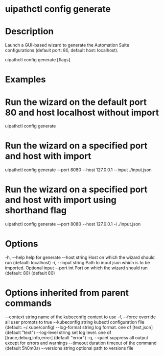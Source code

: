 ﻿# uipathctl config generate

# Description

Launch a GUI-based wizard to generate the Automation Suite configurations (default port: 80, default host: localhost).

uipathctl config generate [flags]

# Examples

# Run the wizard on the default port 80 and host localhost without import 
uipathctl config generate
	
# Run the wizard on a specified port and host with import
uipathctl config generate --port 8080 --host 127.0.0.1 --input ./input.json

# Run the wizard on a specified port and host with import using shorthand flag
uipathctl config generate --port 8080 --host 127.0.0.1 -i ./input.json

# Options

-h, --help           help for generate
      --host string    Host on which the wizard should run (default: localhost)
  -i, --input string   Path to input json which is to be imported. Optional input
      --port int       Port on which the wizard should run (default: 80) (default 80)

# Options inherited from parent commands

--context string      name of the kubeconfig context to use
  -f, --force               override all user prompts to true
      --kubeconfig string   kubectl configuration file (default: ~/.kube/config)
      --log-format string   log format. one of [text,json] (default "text")
      --log-level string    set log level. one of [trace,debug,info,error] (default "error")
  -q, --quiet               suppress all output except for errors and warnings
      --timeout duration    timeout of the command (default 5h0m0s)
      --versions string     optional path to versions file
